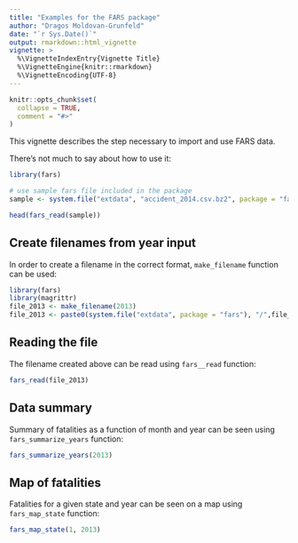 ```yaml
---
title: "Examples for the FARS package"
author: "Dragos Moldovan-Grunfeld"
date: "`r Sys.Date()`"
output: rmarkdown::html_vignette
vignette: >
  %\VignetteIndexEntry{Vignette Title}
  %\VignetteEngine{knitr::rmarkdown}
  %\VignetteEncoding{UTF-8}
---
```


```r
knitr::opts_chunk$set(
  collapse = TRUE,
  comment = "#>"
)
```

This vignette describes the step necessary to import and use FARS data.


There's not much to say about how to use it:
```r
library(fars)

# use sample fars file included in the package 
sample <- system.file("extdata", "accident_2014.csv.bz2", package = "fars")

head(fars_read(sample))
```

## Create filenames from year input

In order to create a filename in the correct format, `make_filename` function can be used:

```r
library(fars)
library(magrittr)
file_2013 <- make_filename(2013)
file_2013 <- paste0(system.file("extdata", package = "fars"), "/",file_2013)
```

## Reading the file 

The filename created above can be read using `fars__read` function:

```r
fars_read(file_2013)
```

## Data summary

Summary of fatalities as a function of month and year can be seen using `fars_summarize_years` function:

```r
fars_summarize_years(2013)
```

## Map of fatalities

Fatalities for a given state and year can be seen on a map using `fars_map_state` function:

```r
fars_map_state(1, 2013)
```
